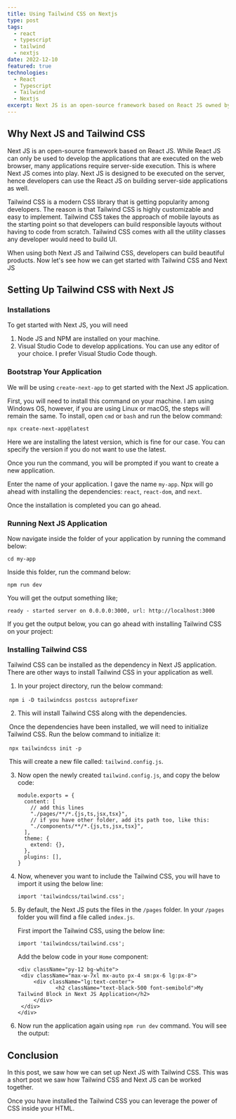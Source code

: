 ---
title: Using Tailwind CSS on Nextjs
type: post
tags:
  - react
  - typescript
  - tailwind
  - nextjs
date: 2022-12-10
featured: true
technologies:
  - React
  - Typescript
  - Tailwind
  - Nextjs
excerpt: Next JS is an open-source framework based on React JS owned by Vercel. On this post, we will see how we can use Tailwind CSS on Next JS.
---

## Why Next JS and Tailwind CSS

Next JS is an open-source framework based on React JS. While React JS can only be used to develop the applications that are executed on the web browser, many applications require server-side execution. This is where Next JS comes into play. Next JS is designed to be executed on the server, hence developers can use the React JS on building server-side applications as well.

Tailwind CSS is a modern CSS library that is getting popularity among developers. The reason is that Tailwind CSS is highly customizable and easy to implement. Tailwind CSS takes the approach of mobile layouts as the starting point so that developers can build responsible layouts without having to code from scratch. Tailwind CSS comes with all the utility classes any developer would need to build UI.

When using both Next JS and Tailwind CSS, developers can build beautiful products. Now let's see how we can get started with Tailwind CSS and Next JS

## Setting Up Tailwind CSS with Next JS

### Installations

To get started with Next JS, you will need

1. Node JS and NPM are installed on your machine.
2. Visual Studio Code to develop applications. You can use any editor of your choice. I prefer Visual Studio Code though.

### Bootstrap Your Application

We will be using `create-next-app` to get started with the Next JS application.

First, you will need to install this command on your machine. I am using Windows OS, however, if you are using Linux or macOS, the steps will remain the same. To install, open `cmd` or `bash` and run the below command:

`npx create-next-app@latest`

Here we are installing the latest version, which is fine for our case. You can specify the version if you do not want to use the latest.

Once you run the command, you will be prompted if you want to create a new application.

Enter the name of your application. I gave the name `my-app`. Npx will go ahead with installing the dependencies: `react`, `react-dom`, and `next`.

Once the installation is completed you can go ahead.

### Running Next JS Application

Now navigate inside the folder of your application by running the command below:

`cd my-app`

Inside this folder, run the command below:

`npm run dev`

You will get the output something like;

`ready - started server on 0.0.0.0:3000, url: http://localhost:3000`

If you get the output below, you can go ahead with installing Tailwind CSS on your project:

<ImageArticle src="/articles/run-next-js-app.png" />

### Installing Tailwind CSS

Tailwind CSS can be installed as the dependency in Next JS application. There are other ways to install Tailwind CSS in your application as well.

1. In your project directory, run the below command:

​ `npm i -D tailwindcss postcss autoprefixer`

2. This will install Tailwind CSS along with the dependencies.

​ Once the dependencies have been installed, we will need to initialize Tailwind CSS. Run the below command to initialize it:

​ `npx tailwindcss init -p`

​ This will create a new file called: `tailwind.config.js`.

3. Now open the newly created `tailwind.config.js`, and copy the below code:

   ```
   module.exports = {
     content: [
       // add this lines
       "./pages/**/*.{js,ts,jsx,tsx}",
       // if you have other folder, add its path too, like this:
       "./components/**/*.{js,ts,jsx,tsx}",
     ],
     theme: {
       extend: {},
     },
     plugins: [],
   }
   ```

4. Now, whenever you want to include the Tailwind CSS, you will have to import it using the below line:

   ```
   import 'tailwindcss/tailwind.css';
   ```

5. By default, the Next JS puts the files in the `/pages` folder. In your `/pages` folder you will find a file called `index.js`.

   First import the Tailwind CSS, using the below line:

   `import 'tailwindcss/tailwind.css';`

   Add the below code in your `Home` component:

   ```
   <div className="py-12 bg-white">
   	<div className="max-w-7xl mx-auto px-4 sm:px-6 lg:px-8">
   		<div className="lg:text-center">
               <h2 className="text-black-500 font-semibold">My Tailwind Block in Next JS Application</h2>
   		</div>
   	</div>
   </div>
   ```

6. Now run the application again using `npm run dev` command. You will see the output:

   <ImageArticle src="/articles/tailwind-css.png" />

## Conclusion

In this post, we saw how we can set up Next JS with Tailwind CSS. This was a short post we saw how Tailwind CSS and Next JS can be worked together.

Once you have installed the Tailwind CSS you can leverage the power of CSS inside your HTML.
